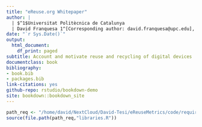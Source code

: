 ```yaml
---
title: "eReuse.org Whitepaper"
author: |
  | $^1$Universitat Politècnica de Catalunya
  | David Franquesa 1^[Corresponding author: david.franquesa@upc.edu], Leandro Navarro 1$^1$
date: "`r Sys.Date()`"
output:
  html_document:
    df_print: paged
subtitle: Account and motivate reuse and recycling of digital devices
documentclass: book
bibliography:
- book.bib
- packages.bib
link-citations: yes
github-repo: rstudio/bookdown-demo
site: bookdown::bookdown_site
---
```


```r
path_req <- "/home/david/NextCloud/David-Tesi/eReuseMetrics/code/requirements"
source(file.path(path_req,"libraries.R"))
```



<!-- Put in the console to render all the book in html -->
<!-- bookdown::render_book('index.Rmd', 'bookdown::gitbook') -->
<!-- Put in the console to render all the book in pdf. It creates file _main.index in folder _book with an the index -->
<!-- bookdown::render_book('index.Rmd', 'bookdown::pdf_book') -->
<!-- bookdown::render_book('index.Rmd', 'bookdown::pdf_document2') -->

<!-- TODO mirar: https://github.com/ismayc/thesisdown/blob/master/inst/rmarkdown/templates/thesis/skeleton/skeleton.Rmd -->
<!-- https://github.com/ismayc/thesisdown -->


<!-- Enable git in Rstudio -->
<!-- https://support.rstudio.com/hc/en-us/articles/200532077?version=1.4.1106&mode=desktop -->

<!-- Connect RStudio to Git and GitHub -->
<!-- https://happygitwithr.com/rstudio-git-github.html -->





